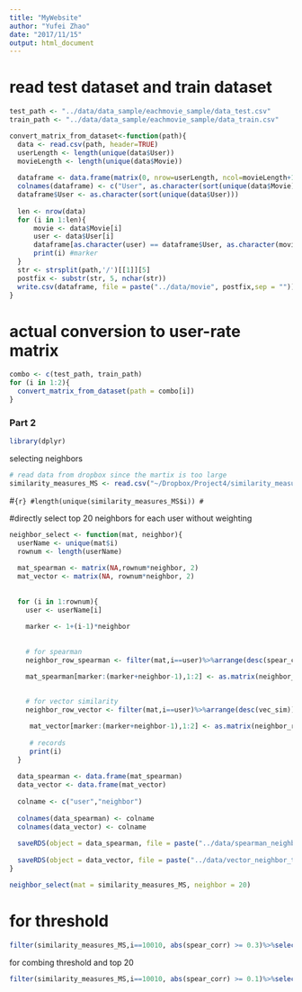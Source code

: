 ```yaml
---
title: "MyWebsite"
author: "Yufei Zhao"
date: "2017/11/15"
output: html_document
---
```



# read test dataset and train dataset
```r
test_path <- "../data/data_sample/eachmovie_sample/data_test.csv"
train_path <- "../data/data_sample/eachmovie_sample/data_train.csv"
```


```r
convert_matrix_from_dataset<-function(path){
  data <- read.csv(path, header=TRUE)
  userLength <- length(unique(data$User))
  movieLength <- length(unique(data$Movie))
  
  dataframe <- data.frame(matrix(0, nrow=userLength, ncol=movieLength+1))
  colnames(dataframe) <- c("User", as.character(sort(unique(data$Movie))))
  dataframe$User <- as.character(sort(unique(data$User)))
  
  len <- nrow(data)
  for (i in 1:len){
      movie <- data$Movie[i]
      user <- data$User[i]
      dataframe[as.character(user) == dataframe$User, as.character(movie) == colnames(dataframe)] <- data$Score[i]
      print(i) #marker
  }
  str <- strsplit(path,'/')[[1]][5]
  postfix <- substr(str, 5, nchar(str))
  write.csv(dataframe, file = paste("../data/movie", postfix,sep = ""))
}
```

# actual conversion to user-rate matrix
```r
combo <- c(test_path, train_path)
for (i in 1:2){
  convert_matrix_from_dataset(path = combo[i])
}
```





### Part 2


```r
library(dplyr)
```




selecting neighbors
```r
# read data from dropbox since the martix is too large
similarity_measures_MS <- read.csv("~/Dropbox/Project4/similarity_measures_MS.csv", header=TRUE)
```



#```{r}
#length(unique(similarity_measures_MS$i))
#```



#directly select top 20 neighbors for each user without weighting
```r
neighbor_select <- function(mat, neighbor){
  userName <- unique(mat$i)
  rownum <- length(userName)
  
  mat_spearman <- matrix(NA,rownum*neighbor, 2) 
  mat_vector <- matrix(NA, rownum*neighbor, 2)
  
  
  for (i in 1:rownum){
    user <- userName[i]
    
    marker <- 1+(i-1)*neighbor
    
    
    # for spearman
    neighbor_row_spearman <- filter(mat,i==user)%>%arrange(desc(spear_corr))%>%select(i,j)%>%head(neighbor)

    mat_spearman[marker:(marker+neighbor-1),1:2] <- as.matrix(neighbor_row_spearman)
    
    
    # for vector similarity
    neighbor_row_vector <- filter(mat,i==user)%>%arrange(desc(vec_sim))%>%select(i,j)%>%head(neighbor)

     mat_vector[marker:(marker+neighbor-1),1:2] <- as.matrix(neighbor_row_vector)   
    
     # records
     print(i)
  }
  
  data_spearman <- data.frame(mat_spearman)
  data_vector <- data.frame(mat_vector)
  
  colname <- c("user","neighbor")
  
  colnames(data_spearman) <- colname
  colnames(data_vector) <- colname
  
  saveRDS(object = data_spearman, file = paste("../data/spearman_neighbor_top", neighbor,"_withoutWeight_MS.RData", sep="")) 
  
  saveRDS(object = data_vector, file = paste("../data/vector_neighbor_top", neighbor,"_withoutWeight_MS.RData", sep=""))
}
```


```r
neighbor_select(mat = similarity_measures_MS, neighbor = 20)
```




# for threshold
```r
filter(similarity_measures_MS,i==10010, abs(spear_corr) >= 0.3)%>%select(i,j)
```


for combing threshold and top 20
```r
filter(similarity_measures_MS,i==10010, abs(spear_corr) >= 0.1)%>%select(i,j) %>%head(20)
```


